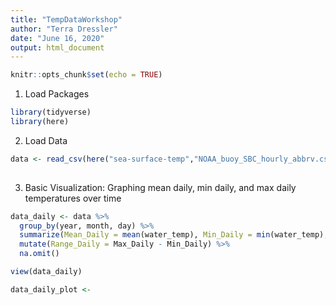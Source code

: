 ```yaml
---
title: "TempDataWorkshop"
author: "Terra Dressler"
date: "June 16, 2020"
output: html_document
---
```


```r
knitr::opts_chunk$set(echo = TRUE)
```

1. Load Packages
```r
library(tidyverse)
library(here)
```

2. Load Data

```r
data <- read_csv(here("sea-surface-temp","NOAA_buoy_SBC_hourly_abbrv.csv"))
                 
```

3. Basic Visualization: Graphing mean daily, min daily, and max daily temperatures over time

```r
data_daily <- data %>% 
  group_by(year, month, day) %>% 
  summarize(Mean_Daily = mean(water_temp), Min_Daily = min(water_temp), Max_Daily = max(water_temp)) %>% 
  mutate(Range_Daily = Max_Daily - Min_Daily) %>% 
  na.omit()

view(data_daily)

data_daily_plot <- 
  
```



